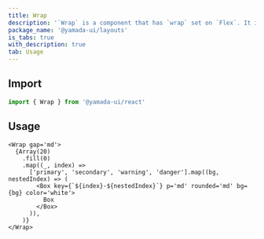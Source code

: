 ```yaml
---
title: Wrap
description: '`Wrap` is a component that has `wrap` set on `Flex`. It inherits convenient style shorthand from `Flex`'
package_name: '@yamada-ui/layouts'
is_tabs: true
with_description: true
tab: Usage
---
```


## Import

```ts
import { Wrap } from '@yamada-ui/react'
```

## Usage

```tsx
<Wrap gap='md'>
  {Array(20)
    .fill(0)
    .map((_, index) =>
      ['primary', 'secondary', 'warning', 'danger'].map((bg, nestedIndex) => (
        <Box key={`${index}-${nestedIndex}`} p='md' rounded='md' bg={bg} color='white'>
          Box
        </Box>
      )),
    )}
</Wrap>
```
